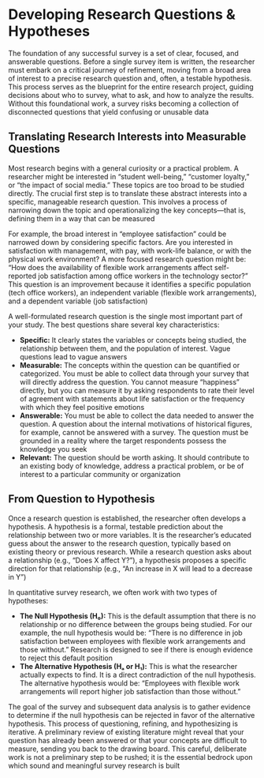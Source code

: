 # Developing Research Questions & Hypotheses {-}

The foundation of any successful survey is a set of clear, focused, and answerable questions. Before a single survey item is written, the researcher must embark on a critical journey of refinement, moving from a broad area of interest to a precise research question and, often, a testable hypothesis. This process serves as the blueprint for the entire research project, guiding decisions about who to survey, what to ask, and how to analyze the results. Without this foundational work, a survey risks becoming a collection of disconnected questions that yield confusing or unusable data

## **Translating Research Interests into Measurable Questions** {-}

Most research begins with a general curiosity or a practical problem. A researcher might be interested in "student well-being," "customer loyalty," or "the impact of social media." These topics are too broad to be studied directly. The crucial first step is to translate these abstract interests into a specific, manageable research question. This involves a process of narrowing down the topic and operationalizing the key concepts—that is, defining them in a way that can be measured

For example, the broad interest in "employee satisfaction" could be narrowed down by considering specific factors. Are you interested in satisfaction with management, with pay, with work-life balance, or with the physical work environment? A more focused research question might be: "How does the availability of flexible work arrangements affect self-reported job satisfaction among office workers in the technology sector?" This question is an improvement because it identifies a specific population (tech office workers), an independent variable (flexible work arrangements), and a dependent variable (job satisfaction)

A well-formulated research question is the single most important part of your study. The best questions share several key characteristics:

* **Specific:** It clearly states the variables or concepts being studied, the relationship between them, and the population of interest. Vague questions lead to vague answers
* **Measurable:** The concepts within the question can be quantified or categorized. You must be able to collect data through your survey that will directly address the question. You cannot measure "happiness" directly, but you can measure it by asking respondents to rate their level of agreement with statements about life satisfaction or the frequency with which they feel positive emotions
* **Answerable:** You must be able to collect the data needed to answer the question. A question about the internal motivations of historical figures, for example, cannot be answered with a survey. The question must be grounded in a reality where the target respondents possess the knowledge you seek
* **Relevant:** The question should be worth asking. It should contribute to an existing body of knowledge, address a practical problem, or be of interest to a particular community or organization

## **From Question to Hypothesis** {-}

Once a research question is established, the researcher often develops a hypothesis. A hypothesis is a formal, testable prediction about the relationship between two or more variables. It is the researcher's educated guess about the answer to the research question, typically based on existing theory or previous research. While a research question asks about a relationship (e.g., "Does X affect Y?"), a hypothesis proposes a specific direction for that relationship (e.g., "An increase in X will lead to a decrease in Y")

In quantitative survey research, we often work with two types of hypotheses:

* **The Null Hypothesis (H₀):** This is the default assumption that there is no relationship or no difference between the groups being studied. For our example, the null hypothesis would be: "There is no difference in job satisfaction between employees with flexible work arrangements and those without." Research is designed to see if there is enough evidence to reject this default position
* **The Alternative Hypothesis (Hₐ or H₁):** This is what the researcher actually expects to find. It is a direct contradiction of the null hypothesis. The alternative hypothesis would be: "Employees with flexible work arrangements will report higher job satisfaction than those without."

The goal of the survey and subsequent data analysis is to gather evidence to determine if the null hypothesis can be rejected in favor of the alternative hypothesis. This process of questioning, refining, and hypothesizing is iterative. A preliminary review of existing literature might reveal that your question has already been answered or that your concepts are difficult to measure, sending you back to the drawing board. This careful, deliberate work is not a preliminary step to be rushed; it is the essential bedrock upon which sound and meaningful survey research is built
